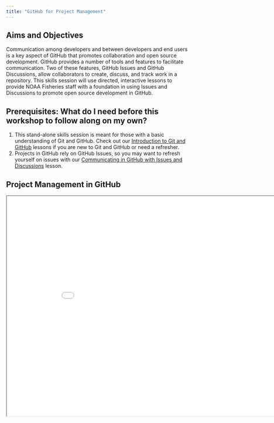 ```yaml
---
title: "GitHub for Project Management"
---
```


## Aims and Objectives

Communication among developers and between developers and end users is a key aspect of GitHub that promotes collaboration and open source development. GitHub provides a number of tools and features to facilitate communication. Two of these features, GitHub Issues and GitHub Discussions, allow collaborators to create, discuss, and track work in a repository. This skills session will use directed, interactive lessons to provide NOAA Fisheries staff with a foundation in using Issues and Discussions to promote open source development in GitHub.

## Prerequisites: What do I need before this workshop to follow along on my own?

1.  This stand-alone skills session is meant for those with a basic understanding of Git and GitHub. Check out our [Introduction to Git and GitHub](../intro/intro.qmd) lessons if you are new to Git and GitHub or need a refresher.
2.  Projects in GitHub rely on GitHub Issues, so you may want to refresh yourself on issues with our [Communicating in GitHub with Issues and Discussions](../issues/issues.qmd) lesson.

## Project Management in GitHub

<iframe class="slide-deck" src="../../slides/projects.html" width="900" height="600">

</iframe>
